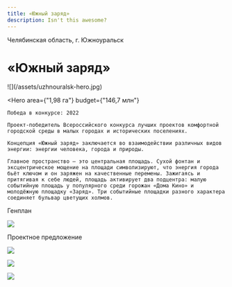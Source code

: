 ```yaml
---
title: «Южный заряд»
description: Isn't this awesome?
---
```


<AffinumLogo />

Челябинская область, г. Южноуральск

# «Южный заряд»

<Wide>
    ![](/assets/uzhnouralsk-hero.jpg)
</Wide>

<Hero
    area={"1,98 га"}
    budget={"146,7 млн"}
>
    Победа в конкурсе: 2022  

    Проект-победитель Всероссийского конкурса лучших проектов комфортной городской среды в малых городах и исторических поселениях.

    Концепция «Южный заряд» заключается во взаимодействии различных видов энергии: энергии человека, города и природы.

    Главное пространство — это центральная площадь. Сухой фонтан и эксцентрическое мощение на площади символизируют, что энергия города бьёт ключом и он заряжен на качественные перемены. Зажигаясь и притягивая к себе людей, площадь активирует два подцентра: малую событийную площадь у популярного среди горожан «Дома Кино» и молодёжную площадку «Заряд». Три событийные площадки разного характера соединяет бульвар цветущих холмов.
</Hero>

Генплан

![](/assets/uzhnouralsk-00.jpg)

Проектное предложение

![](/assets/uzhnouralsk-01.jpg)

![](/assets/uzhnouralsk-02.jpg)

![](/assets/uzhnouralsk-03.jpg)


